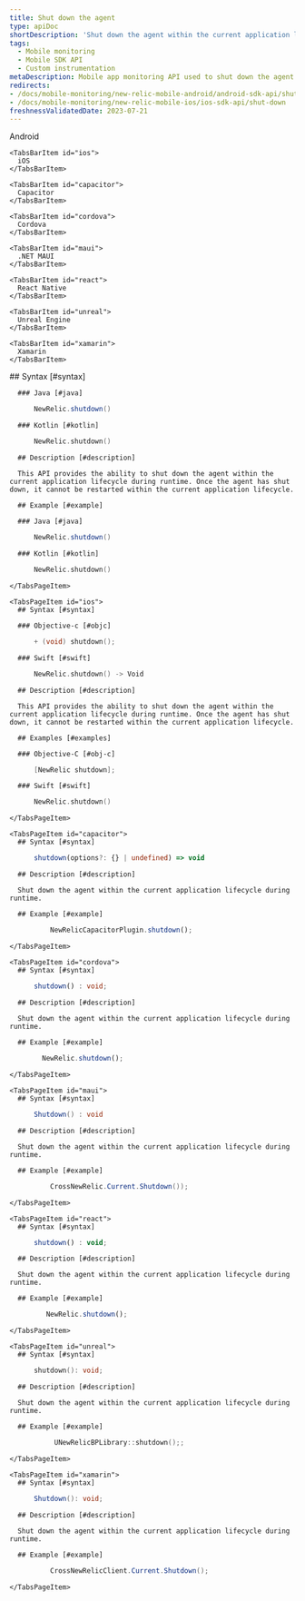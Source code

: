 ```yaml
---
title: Shut down the agent
type: apiDoc
shortDescription: 'Shut down the agent within the current application lifecycle during runtime.'
tags:
  - Mobile monitoring
  - Mobile SDK API
  - Custom instrumentation
metaDescription: Mobile app monitoring API used to shut down the agent within the current application lifecycle during runtime.
redirects:
- /docs/mobile-monitoring/new-relic-mobile-android/android-sdk-api/shut-down
- /docs/mobile-monitoring/new-relic-mobile-ios/ios-sdk-api/shut-down
freshnessValidatedDate: 2023-07-21
---
```


<Tabs>
  <TabsBar>
    <TabsBarItem id="android">
      Android
    </TabsBarItem>

    <TabsBarItem id="ios">
      iOS
    </TabsBarItem>

    <TabsBarItem id="capacitor">
      Capacitor
    </TabsBarItem>

    <TabsBarItem id="cordova">
      Cordova
    </TabsBarItem>

    <TabsBarItem id="maui">
      .NET MAUI
    </TabsBarItem>

    <TabsBarItem id="react">
      React Native
    </TabsBarItem>

    <TabsBarItem id="unreal">
      Unreal Engine
    </TabsBarItem>

    <TabsBarItem id="xamarin">
      Xamarin
    </TabsBarItem>
  </TabsBar>

  <TabsPages>
    <TabsPageItem id="android">
      ## Syntax [#syntax]

      ### Java [#java]

```java
      NewRelic.shutdown()
```

      ### Kotlin [#kotlin]

```kotlin
      NewRelic.shutdown()
```

      ## Description [#description]

      This API provides the ability to shut down the agent within the current application lifecycle during runtime. Once the agent has shut down, it cannot be restarted within the current application lifecycle.

      ## Example [#example]

      ### Java [#java]

```java
      NewRelic.shutdown()
```

      ### Kotlin [#kotlin]

```kotlin
      NewRelic.shutdown()
```
    </TabsPageItem>

    <TabsPageItem id="ios">
      ## Syntax [#syntax]

      ### Objective-c [#objc]

```objectivec
      + (void) shutdown();
```

      ### Swift [#swift]

```swift
      NewRelic.shutdown() -> Void
```

      ## Description [#description]

      This API provides the ability to shut down the agent within the current application lifecycle during runtime. Once the agent has shut down, it cannot be restarted within the current application lifecycle.

      ## Examples [#examples]

      ### Objective-C [#obj-c]

```objectivec
      [NewRelic shutdown];
```

      ### Swift [#swift]

```swift
      NewRelic.shutdown()
```
    </TabsPageItem>

    <TabsPageItem id="capacitor">
      ## Syntax [#syntax]

```typescript
      shutdown(options?: {} | undefined) => void
```

      ## Description [#description]

      Shut down the agent within the current application lifecycle during runtime.

      ## Example [#example]

```typescript
          NewRelicCapacitorPlugin.shutdown();
```
    </TabsPageItem>

    <TabsPageItem id="cordova">
      ## Syntax [#syntax]

```typescript
      shutdown() : void;
```

      ## Description [#description]

      Shut down the agent within the current application lifecycle during runtime.

      ## Example [#example]

```js
        NewRelic.shutdown();
```
    </TabsPageItem>

    <TabsPageItem id="maui">
      ## Syntax [#syntax]

```csharp
      Shutdown() : void
```

      ## Description [#description]

      Shut down the agent within the current application lifecycle during runtime.

      ## Example [#example]

```C#
          CrossNewRelic.Current.Shutdown());
```
    </TabsPageItem>

    <TabsPageItem id="react">
      ## Syntax [#syntax]

```js
      shutdown() : void;
```

      ## Description [#description]

      Shut down the agent within the current application lifecycle during runtime.

      ## Example [#example]

```js
         NewRelic.shutdown();
```
    </TabsPageItem>

    <TabsPageItem id="unreal">
      ## Syntax [#syntax]

```cpp
      shutdown(): void;
```

      ## Description [#description]

      Shut down the agent within the current application lifecycle during runtime.

      ## Example [#example]

```cpp
           UNewRelicBPLibrary::shutdown();;
```
    </TabsPageItem>

    <TabsPageItem id="xamarin">
      ## Syntax [#syntax]

```csharp
      Shutdown(): void;
```

      ## Description [#description]

      Shut down the agent within the current application lifecycle during runtime.

      ## Example [#example]

```csharp
          CrossNewRelicClient.Current.Shutdown();
```
    </TabsPageItem>
  </TabsPages>
</Tabs>
